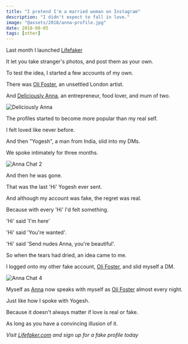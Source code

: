 ```yaml
---
title: "I pretend I'm a married woman on Instagram"
description: "I didn't expect to fall in love."
image: "@assets/2018/anna-profile.jpg"
date: 2018-08-05
tags: [other]
---
```


Last month I launched [Lifefaker](https://olifro.st/lifefaker)

It let you take stranger's photos, and post them as your own.

To test the idea, I started a few accounts of my own.

There was [Oli Foster](https://www.instagram.com/oli_foster_artist/), an unsettled London artist.

And [Deliciously Anna](https://www.instagram.com/deliciously_anna/), an entrepreneur, food lover, and mum of two.

![Deliciously Anna](@assets/2018/anna-profile.jpg)

The profiles started to become more popular than my real self.

I felt loved like never before.

And then "Yogesh", a man from India, slid into my DMs.

We spoke intimately for three months.

![Anna Chat 2](@assets/2018/anna-long.jpg)

And then he was gone.

That was the last 'Hi' Yogesh ever sent.

And although my account was fake, the regret was real.

Because with every 'Hi' I'd felt something.

'Hi' said 'I'm here'

'Hi' said 'You're wanted'.

'Hi' said 'Send nudes Anna, you're beautiful'.

So when the tears had dried, an idea came to me.

I logged onto my other fake account, [Oli Foster](https://www.instagram.com/oli_foster_artist/), and slid myself a DM.

![Anna Chat 4](/blog/anna-foster.jpg)

Myself as [Anna](https://www.instagram.com/deliciously_anna/) now speaks with myself as [Oli Foster](https://www.instagram.com/oli_foster_artist/) almost every night.

Just like how I spoke with Yogesh.

Because it doesn't always matter if love is real or fake.

As long as you have a convincing illusion of it.

*Visit [Lifefaker.com](https://olifro.st/lifefaker) and sign up for a fake profile today*
